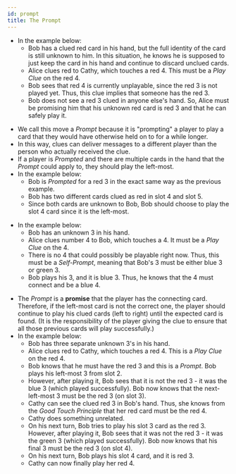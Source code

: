 ```yaml
---
id: prompt
title: The Prompt
---
```



<BeginnersGuideProgress id="prompt" />

- In the example below:
  - Bob has a clued red card in his hand, but the full identity of the card is still unknown to him. In this situation, he knows he is supposed to just keep the card in his hand and continue to discard unclued cards.
  - Alice clues red to Cathy, which touches a red 4. This must be a _Play Clue_ on the red 4.
  - Bob sees that red 4 is currently unplayable, since the red 3 is not played yet. Thus, this clue implies that someone has the red 3.
  - Bob does not see a red 3 clued in anyone else's hand. So, Alice must be promising him that his unknown red card is red 3 and that he can safely play it.

<Prompt1 />

- We call this move a _Prompt_ because it is "prompting" a player to play a card that they would have otherwise held on to for a while longer.
- In this way, clues can deliver messages to a different player than the person who actually received the clue.
- If a player is _Prompted_ and there are multiple cards in the hand that the _Prompt_ could apply to, they should play the left-most.
- In the example below:
  - Bob is _Prompted_ for a red 3 in the exact same way as the previous example.
  - Bob has two different cards clued as red in slot 4 and slot 5.
  - Since both cards are unknown to Bob, Bob should choose to play the slot 4 card since it is the left-most.

<Prompt2 />

- In the example below:
  - Bob has an unknown 3 in his hand.
  - Alice clues number 4 to Bob, which touches a 4. It must be a _Play Clue_ on the 4.
  - There is no 4 that could possibly be playable right now. Thus, this must be a _Self-Prompt_, meaning that Bob's 3 must be either blue 3 or green 3.
  - Bob plays his 3, and it is blue 3. Thus, he knows that the 4 must connect and be a blue 4.

<Prompt3 />

- The _Prompt_ is a **promise** that the player has the connecting card. Therefore, if the left-most card is not the correct one, the player should continue to play his clued cards (left to right) until the expected card is found. (It is the responsibility of the player giving the clue to ensure that all those previous cards will play successfully.)
- In the example below:
  - Bob has three separate unknown 3's in his hand.
  - Alice clues red to Cathy, which touches a red 4. This is a _Play Clue_ on the red 4.
  - Bob knows that he must have the red 3 and this is a _Prompt_. Bob plays his left-most 3 from slot 2.
  - However, after playing it, Bob sees that it is not the red 3 - it was the blue 3 (which played successfully). Bob now knows that the next-left-most 3 must be the red 3 (on slot 3).
  - Cathy can see the clued red 3 in Bob's hand. Thus, she knows from the _Good Touch Principle_ that her red card must be the red 4.
  - Cathy does something unrelated.
  - On his next turn, Bob tries to play his slot 3 card as the red 3. However, after playing it, Bob sees that it was not the red 3 - it was the green 3 (which played successfully). Bob now knows that his final 3 must be the red 3 (on slot 4).
  - On his next turn, Bob plays his slot 4 card, and it is red 3.
  - Cathy can now finally play her red 4.

<Prompt4 />
